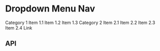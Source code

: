 

<Meta title="Components/Dropdown Menu Nav" />

# Dropdown Menu Nav

<GuidelineLink path="dropdown-menu-nav" />

<Canvas>
  <Story name="Base">
    <PharosDropdownMenuNav>
      <PharosDropdownMenuNavLink
        href="#"
        id="category1-link"
        data-dropdown-menu-id="category1-menu"
        data-dropdown-menu-hover
        target="_blank"
      >
        Category 1
      </PharosDropdownMenuNavLink>
      <PharosDropdownMenu id="category1-menu" data-dropdown-menu-hover>
        <PharosDropdownMenuItem>Item 1.1</PharosDropdownMenuItem>
        <PharosDropdownMenuItem>Item 1.2</PharosDropdownMenuItem>
        <PharosDropdownMenuItem>Item 1.3</PharosDropdownMenuItem>
      </PharosDropdownMenu>
      <PharosDropdownMenuNavLink
        href="#"
        id="category2-link"
        data-dropdown-menu-id="category2-menu"
        data-dropdown-menu-hover
        target="_blank"
      >
        Category 2
      </PharosDropdownMenuNavLink>
      <PharosDropdownMenu id="category2-menu">
        <PharosDropdownMenuItem>Item 2.1</PharosDropdownMenuItem>
        <PharosDropdownMenuItem>Item 2.2</PharosDropdownMenuItem>
        <PharosDropdownMenuItem>Item 2.3</PharosDropdownMenuItem>
        <PharosDropdownMenuItem>Item 2.4</PharosDropdownMenuItem>
      </PharosDropdownMenu>
      <PharosDropdownMenuNavLink href="#" id="other-link" target="_blank">
        Link
      </PharosDropdownMenuNavLink>
    </PharosDropdownMenuNav>
  </Story>
</Canvas>

## API

<ArgsTable of={PharosDropdownMenuNav} />
